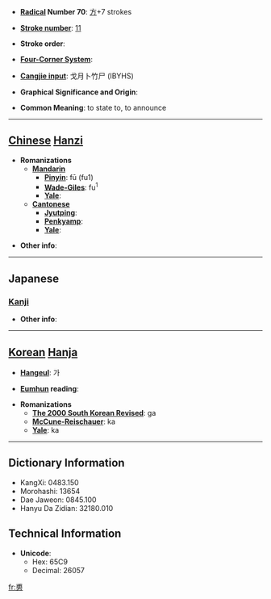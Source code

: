 * '''[[Wiktionary:Chinese radical index| Radical]] Number 70''': [[Wiktionary:Chinese radical index 方|方]]+7 strokes

* '''[[Wiktionary:Chinese total strokes index|Stroke number]]''': [[Wiktionary:Chinese total strokes index 11|11]]

* '''Stroke order''': 

* '''[[Wiktionary:Chinese four corner index|Four-Corner System]]''': 

* '''[[Wiktionary:Chinese Cangjie index|Cangjie input]]''': 戈月卜竹尸 (IBYHS)

* '''Graphical Significance and Origin''': 

* '''Common Meaning''': to state to, to announce

----

== [[Chinese]] [[Hanzi]] ==

* '''Romanizations'''
** '''[[Mandarin]]'''
*** '''[[Pinyin]]''': fū (fu1)
*** '''[[Wade-Giles]]''': fu<sup>1</sup>
*** '''[[Yale]]''': 
** '''[[Cantonese]]'''
*** '''[[Jyutping]]''':
*** '''[[Penkyamp]]''': 
*** '''[[Yale]]''': 

* '''Other info''': 

----

==Japanese==
===[[Kanji]]===
{{kanji|on readings=[[ふ]] (fu)
|kun readings=[[ふ]] (fu)
}}

* '''Other info''':  

----

== [[Korean]] [[Hanja]] ==

* '''[[Hangeul]]''': 가

* '''[[Eumhun]] reading''': 

* '''Romanizations'''
** '''[[The 2000 South Korean Revised Romanization|The 2000 South Korean Revised]]''': ga
** '''[[McCune-Reischauer]]''': ka
** '''[[Yale]]''': ka

----

== Dictionary Information ==

* KangXi: 0483.150
* Morohashi: 13654
* Dae Jaweon: 0845.100
* Hanyu Da Zidian: 32180.010

== Technical Information ==

* '''Unicode''':
** Hex: 65C9
** Decimal: 26057

[[fr:旉]]